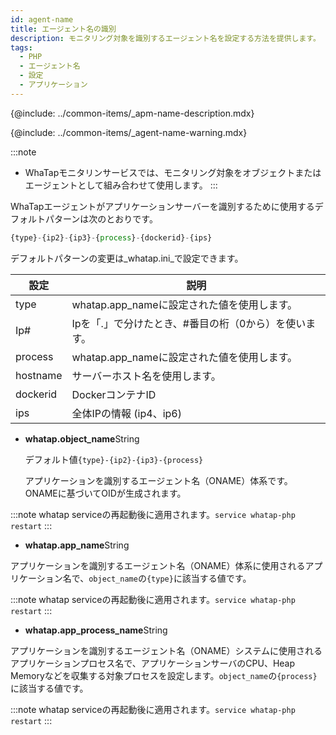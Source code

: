 ```yaml
---
id: agent-name
title: エージェント名の識別
description: モニタリング対象を識別するエージェント名を設定する方法を提供します。
tags:
  - PHP
  - エージェント名
  - 設定
  - アプリケーション
---
```


{@include: ../common-items/_apm-name-description.mdx}

{@include: ../common-items/_agent-name-warning.mdx}

:::note

-   WhaTapモニタリンサービスでは、モニタリング対象をオブジェクトまたはエージェントとして組み合わせて使用します。
:::

WhaTapエージェントがアプリケーションサーバーを識別するために使用するデフォルトパターンは次のとおりです。

```javascript title='object_name 기본 패턴'
{type}-{ip2}-{ip3}-{process}-{dockerid}-{ips}
```

デフォルトパターンの変更は_whatap.ini_で設定できます。


<!-- * object_name default: {type}-{ip2}-{ip3}-{process}-{dockerid}-{ips} -->

| 設定       | 説明                            |
| -------- | ----------------------------- |
| type     | whatap.app_nameに設定された値を使用します。 |
| Ip#      | Ipを「.」で分けたとき、#番目の桁（0から）を使います。 |
| process  | whatap.app_nameに設定された値を使用します。 |
| hostname | サーバーホスト名を使用します。               |
| dockerid | DockerコンテナID                  |
| ips      | 全体IPの情報 (ip4、ip6)             |

-   **whatap.object_name**<span class='type'>String</span>

    デフォルト値`{type}-{ip2}-{ip3}-{process}`

    アプリケーションを識別するエージェント名（ONAME）体系です。 ONAMEに基づいてOIDが生成されます。

  :::note
  whatap serviceの再起動後に適用されます。`service whatap-php restart`
  :::

-   **whatap.app_name**<span class='type'>String</span>

  アプリケーションを識別するエージェント名（ONAME）体系に使用されるアプリケーション名で、`object_name`の`{type}`に該当する値です。

  :::note
  whatap serviceの再起動後に適用されます。`service whatap-php restart`
  :::

-   **whatap.app_process_name**<span class='type'>String</span>

  アプリケーションを識別するエージェント名（ONAME）システムに使用されるアプリケーションプロセス名で、アプリケーションサーバのCPU、Heap Memoryなどを収集する対象プロセスを設定します。`object_name`の`{process}`に該当する値です。

  :::note
  whatap serviceの再起動後に適用されます。`service whatap-php restart`
  :::

